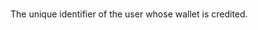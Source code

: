 <ResponseField name="CreditedUserId" type="string"   
default="**Default value:** The unique identifier of the owner of the credited wallet.">    
The unique identifier of the user whose wallet is credited.  
</ResponseField>